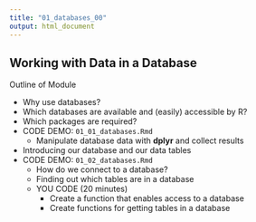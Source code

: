 ```yaml
---
title: "01_databases_00"
output: html_document
---
```


## Working with Data in a Database

Outline of Module

- Why use databases?
- Which databases are available and (easily) accessible by R?
- Which packages are required?
- CODE DEMO: `01_01_databases.Rmd`
    - Manipulate database data with **dplyr** and collect results
- Introducing our database and our data tables
- CODE DEMO: `01_02_databases.Rmd`
    - How do we connect to a database?
    - Finding out which tables are in a database
    - YOU CODE (20 minutes)
        - Create a function that enables access to a database
        - Create functions for getting tables in a database
